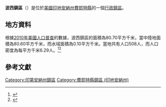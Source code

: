 {{noteTA
|G1=USState
|G2=地名
|G3=Unit
}}
{{Infobox settlement
|official_name            = 波西鎮區
|native_name = Posey Township
|settlement_type          = [[行政鎮區|行政鎮區]]
|image_skyline            = 
|imagesize                = 
|image_map                = Map highlighting Posey Township, Fayette County, Indiana.svg
|mapsize                  = 250px
|pushpin_map  =USA Indiana
|pushpin_label = 波西鎮區
|pushpin_label_position   = top
|pushpin_map_caption      = 波西鎮區在印地安納州的位置
|subdivision_type         = [[世界政區索引|國家]]
|subdivision_type1        = [[美国州份|州份]]
|subdivision_type2        = [[印地安納州行政区划|縣]]
|subdivision_name         = [[美国|美国]]
|subdivision_name1        = [[印地安納州|印地安納州]]
|subdivision_name2        = [[費耶特縣_(印地安納州)|費耶特縣]]
|elevation_ft             = 1050
|elevation_m              = 320
|timezone                 = [[北美东部時區|北美东部時區]]
|area_total_km2           = 80.70
|area_land_km2            = 80.60
|area_water_km2           = 0.10
|area_total_sq_mi         = 
|area_land_sq_mi          = 
|area_water_sq_mi         = 
|population_as_of         = [[2010年美國人口普查|2010]]
|population_footnotes     = 
|population_total         = 508
|population_density_km2   = auto
|population_density_sq_mi = auto
|utc_offset               = -5
|coordinates              = {{coord|39|44|42|N|85|14|34|W|type:city_region:US-AL_source:GNS-enwiki|display=inline,title}}
| coor_pinpoint           = 
| coordinates_footnotes   = 
|timezone_DST             = EDT
|utc_offset_DST           = -4
|postal_code_type         = [[美國郵區編號|郵區編號]]
|postal_code              = 
|area_code                = {{link-en|电话区号317|Area code 317|317}}
|blank_name = [[地名信息系统|GNIS ID]]
|blank_info = 453762
}}
'''波西鎮區'''（{{lang-en|Posey Township}}）是位於[[美國|美國]][[印地安納州|印地安納州]][[費耶特縣_(印地安納州)|費耶特縣]]的一個[[行政鎮區|行政鎮區]]。

== 地方資料 ==
根據[[2010年美國人口普查|2010年美國人口普查]]的數據，波西鎮區的面積為80.70平方千米，當中陸地面積為80.60平方千米，而水域面積為0.10平方千米。當地共有人口508人，而人口密度為每平方千米6.29人。<ref name="GR8">{{cite web|url=http://factfinder2.census.gov|publisher=[[美国人口调查局|美国人口调查局]]|accessdate=2011-05-14|title=American FactFinder|archive-date=2013-09-11|archive-url=https://web.archive.org/web/20130911234518/http://factfinder2.census.gov/|dead-url=no}}</ref><ref>{{cite web|url=https://www.citypopulation.de/en/usa/illinois/admin/|title=USA: Illinois (Counties and Townships) - City Population|access-date=2020-07-13|archive-date=2020-04-22|archive-url=https://web.archive.org/web/20200422090607/https://www.citypopulation.de/en/usa/illinois/admin/|dead-url=no}}</ref>

== 參考文獻 ==
{{reflist}}

{{費耶特縣 (印地安納州)}}

{{DEFAULTSORT:Posey Township}}
[[Category:印第安納州鎮區|Category:印第安納州鎮區]]
[[Category:費耶特縣鎮區_(印地安納州)|Category:費耶特縣鎮區 (印地安納州)]]

{{Indiana-geo-stub}}
